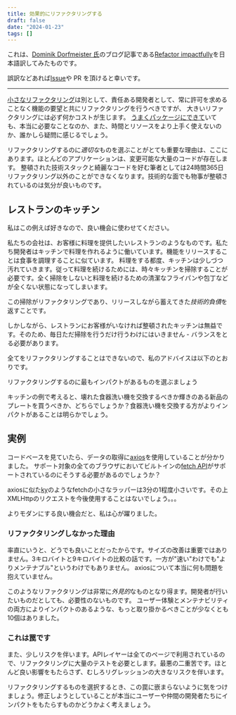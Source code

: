 ```yaml
---
title: 効果的にリファクタリングする
draft: false
date: "2024-01-23"
tags: []
---
```


これは、[Dominik Dorfmeister 氏](https://tkdodo.eu/)のブログ記事である[Refactor impactfully](https://tkdodo.eu/blog/refactor-impactfully)を日本語訳してみたものです。

誤訳などあれば[Issue](https://github.com/makotot/makotot.dev/issues/new)や PR を頂けると幸いです。

---

[小さなリファクタリング](https://tkdodo.eu/blog/always-provide-customer-value#the-small-ones)は別として、責任ある開発者として、常に許可を求めることなく機能の要望と共にリファクタリングを行うべきですが、
大きいリファクタリングには必ず何かコストが生じます。
[うまくパッケージにできて](https://tkdodo.eu/blog/always-provide-customer-value#the-right-package)いても、本当に必要なことなのか、また、時間とリソースをより上手く使えないのか、誰かしら疑問に感じるでしょう。

リファクタリングするのに*適切な*ものを選ぶことがとても重要な理由は、ここにあります。ほとんどのアプリケーションは、変更可能な大量のコードが存在します。
整頓された技術スタックと綺麗なコードを好む筆者としては24時間365日リファクタリング以外のことができなくなります。技術的な面でも物事が整頓されているのは気分が良いものです。

## レストランのキッチン

私はこの例えば好きなので、良い機会に使わせてください。

私たちの会社は、お客様に料理を提供したいレストランのようなものです。私たち開発者はキッチンで料理を作れるように働いています。機能をリリースすることは食事を調理することに似ています。
料理をする都度、キッチンは少しづつ汚れていきます。従って料理を続けるためには、時々キッチンを掃除することが必要です。全く掃除をしないと料理を続けるための清潔なフライパンや包丁などが全くない状態になってしまいます。

この掃除がリファクタリングであり、リリースしながら蓄えてきた*技術的負債*を返すことです。

しかしながら、レストランにお客様がいなければ整頓されたキッチンは無益です。そのため、毎日ただ掃除を行うだけ行うわけにはいきません - バランスをとる必要があります。

全てをリファクタリングすることはできないので、私のアドバイスは以下のとおりです。

<div className="border border-solid border-primary p-2 text-center font-bold">
  リファクタリングするのに最もインパクトがあるものを選ぶましょう
</div>

キッチンの例で考えると、壊れた食器洗い機を交換するべきか輝きのある新品のプレートを買うべきか、どちらでしょうか？食器洗い機を交換する方がよりインパクトがあることは明らかでしょう。

## 実例

コードベースを見ていたら、データの取得に[axios](https://github.com/axios/axios)を使用していることが分かりました。
サポート対象の全てのブラウザにおいてビルトインの[fetch API](https://developer.mozilla.org/en-US/docs/Web/API/Fetch_API)がサポートされているのにそうする必要があるのでしょうか？

axiosに似た[ky](https://github.com/sindresorhus/ky)のようなfetchの小さなラッパーは3分の1程度小さいです。その上XMLHttpのリクエストを今後使用することはないでしょう。。。

よりモダンにする良い機会だと、私は心が躍りました。

### リファクタリングしなかった理由

率直にいうと、どうでも良いことだったからです。サイズの改善は重要ではありません。3キロバイトと9キロバイトの比較の話です。一方が"速い"わけでも"よりメンテナブル"というわけでもありません。
axiosについて本当に何も問題を抱えていません。

このようなリファクタリングは非常に*外見的*なものとなり得ます。開発者が行いたいものだとしても、必要性のないものです。
ユーザー体験とメンテナビリティの両方によりインパクトのあるような、もっと取り掛かるべきことが少なくとも10個はありました。

### これは罠です

また、少しリスクを伴います。APIレイヤーは全てのページで利用されているので、リファクタリングに大量のテストを必要とします。最悪の二重苦です。ほとんど良い影響をもたらさず、むしろリグレッションの大きなリスクを伴います。

リファクタリングするものを選択するとき、この罠に嵌まらないように気をつけましょう。修正しようとしていることが本当にユーザーや仲間の開発者たちにインパクトをもたらすものかどうかよく考えましょう。

